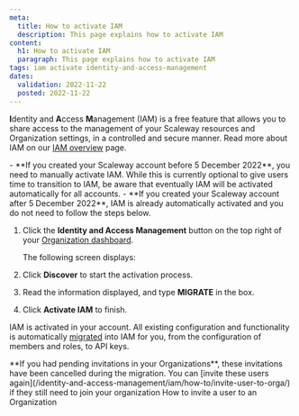 ```yaml
---
meta:
  title: How to activate IAM
  description: This page explains how to activate IAM
content:
  h1: How to activate IAM
  paragraph: This page explains how to activate IAM
tags: iam activate identity-and-access-management
dates:
  validation: 2022-11-22
  posted: 2022-11-22
---
```


**I**dentity and **A**ccess **M**anagement (IAM) is a free feature that allows you to share access to the management of your Scaleway resources and Organization settings, in a controlled and secure manner. Read more about IAM on our [IAM overview](/identity-and-access-management/iam/reference-content/migration/) page.

<Message type="note">
        - **If you created your Scaleway account before 5 December 2022**, you need to manually activate IAM. While this is currently optional to give users time to transition to IAM, be aware that eventually IAM will be activated automatically for all accounts.
        - **If you created your Scaleway account after 5 December 2022**, IAM is already automatically activated and you do not need to follow the steps below.
</Message>

1. Click the **Identity and Access Management** button on the top right of your [Organization dashboard](https://console.scaleway.com/organization).

    <Lightbox src="scaleway-iam-button.webp" alt=""/>

    The following screen displays:

    <Lightbox src="scaleway-iam-splash.webp" alt=""/>

2. Click **Discover** to start the activation process.

3. Read the information displayed, and type **MIGRATE** in the box.

    <Lightbox src="scaleway-iam-activate.webp" alt=""/>

4. Click **Activate IAM** to finish.

IAM is activated in your account. All existing configuration and functionality is automatically [migrated](/identity-and-access-management/iam/reference-content/migration/) into IAM for you, from the configuration of members and roles, to API keys.

<Message type="note">
        **If you had pending invitations in your Organizations**, these invitations have been cancelled during the migration. You can [invite these users again](/identity-and-access-management/iam/how-to/invite-user-to-orga/) if they still need to join your organization
</Message>

<Navigation title="See Also">
  <NextButton to="/identity-and-access-management/iam/how-to/invite-user-to-orga/">How to invite a user to an Organization</NextButton>
</Navigation>
